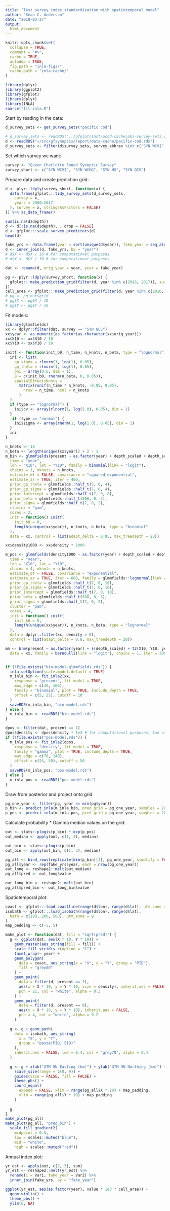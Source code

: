 ```yaml
---
title: "Test survey index standardization with spatiotemporal model"
author: "Sean C. Anderson"
date: "2018-03-27"
output:
  html_document
---
```


```r
knitr::opts_chunk$set(
  collapse = TRUE,
  comment = "#>",
  cache = TRUE,
  autodep = TRUE,
  fig.path = "inla-figs/",
  cache.path = "inla-cache/"
)
```

```r
library(dplyr)
library(ggplot2)
library(gfplot)
library(dplyr)
library(INLA)
source("fit-inla.R")
```

Start by reading in the data:

```r
d_survey_sets <- get_survey_sets("pacific cod")
```

```r
# d_survey_sets <- readRDS("../gfplot/inst/pcod-cache/pbs-survey-sets.rds")
d <- readRDS("~/src/gfsynopsis/report/data-cache/pacific-cod.rds")
d_survey_sets <- filter(d$survey_sets, survey_abbrev %in% c("SYN WCVI", "SYN QCS", "SYN HS", "SYN WCHG"))
```

Set which survey we want:

```r
survey <- "Queen Charlotte Sound Synoptic Survey"
survey_short <- c("SYN WCVI", "SYN WCHG", "SYN HS", "SYN QCS")
```

Prepare data and create prediction grid:

```r
d <- plyr::ldply(survey_short, function(x) {
  data.frame(gfplot:::tidy_survey_sets(d_survey_sets,
    survey = x,
    years = 2000:2017
  ), survey = x, stringsAsFactors = FALSE)
}) %>% as_data_frame()

sum(is.na(d$depth))
d <- d[!is.na(d$depth), , drop = FALSE]
d <- gfplot:::scale_survey_predictors(d)
head(d)

fake_yrs <- data.frame(year = sort(unique(d$year)), fake_year = seq_along(unique(d$year)))
d <- inner_join(d, fake_yrs, by = "year")
# d$X <- d$X / 10 # for computational purposes
# d$Y <- d$Y / 10 # for computational purposes

dat <- rename(d, orig_year = year, year = fake_year)

pg <- plyr::ldply(survey_short, function(x) {
  gfplot:::make_prediction_grid(filter(d, year %in% c(2016, 2017)), survey = x)$grid
})
cell_area <- gfplot:::make_prediction_grid(filter(d, year %in% c(2016, 2017)), survey = survey_short[[1]])$cell_area
# pg <- pg_out$grid
# pg$X <- pg$X / 10
# pg$Y <- pg$Y / 10
```

Fit models:

```r
library(glmmfields)
xx <- dplyr::filter(dat, survey == "SYN QCS")
xx$year <- as.numeric(as.factor(as.character(xx$orig_year)))
xx$X10 <- xx$X10 / 10
xx$Y10 <- xx$Y10 / 10

initf <- function(init_b0, n_time, n_knots, n_beta, type = "lognormal") {
  ini <- list(
    gp_sigma = rlnorm(1, log(1), 0.05),
    gp_theta = rlnorm(1, log(1), 0.05),
    phi = array(0.6, dim = 1),
    B = c(init_b0, rnorm(n_beta, 0, 0.05)),
    spatialEffectsKnots =
      matrix(runif(n_time * n_knots, -0.05, 0.05),
        nrow = n_time, ncol = n_knots
      )
  )
  if (type == "lognormal") {
    ini$cv <- array(rlnorm(1, log(1.0), 0.05), dim = 1)
  }
   if (type == "normal") {
    ini$sigma <- array(rnorm(1, log(1.0), 0.05), dim = 1)
  }
  ini
}

n_knots <- 18
n_beta <- length(unique(xx$year)) + 2 - 1
m_bin <- glmmfields(present ~ as.factor(year) + depth_scaled + depth_scaled2, 
  time = "year", 
  lon = "X10", lat = "Y10", family = binomial(link = "logit"), 
  chains = 1, nknots = n_knots,
  estimate_df = FALSE, covariance = "squared-exponential", 
  estimate_ar = TRUE, iter = 400,
  prior_gp_theta = glmmfields::half_t(7, 0, 4),
  prior_gp_sigma = glmmfields::half_t(7, 0, 4),
  prior_intercept = glmmfields::half_t(7, 0, 8),
  prior_beta = glmmfields::half_t(500, 0, 3),
  prior_sigma = glmmfields::half_t(7, 0, 2),
  cluster = "pam",
  cores = 2,
  init = function() initf(
    init_b0 = 0,
    length(unique(xx$year)), n_knots, n_beta, type = "binomial"
  ),
  data = xx, control = list(adapt_delta = 0.85, max_treedepth = 20))

xx$density1000 <- xx$density * 1000

m_pos <- glmmfields(density1000 ~ as.factor(year) + depth_scaled + depth_scaled2, 
  time = "year", 
  lon = "X10", lat = "Y10",
  chains = 4, nknots = n_knots,
  estimate_df = FALSE, covariance = "exponential", 
  estimate_ar = TRUE, iter = 600, family = glmmfields::lognormal(link = "log"),
  prior_gp_theta = glmmfields::half_t(7, 0, 10),
  prior_gp_sigma = glmmfields::half_t(7, 0, 10),
  prior_intercept = glmmfields::half_t(7, 0, 10),
  prior_beta = glmmfields::half_t(500, 0, 3),
  prior_sigma = glmmfields::half_t(7, 0, 2),
  cluster = "pam",
  cores = 4,
  init = function() initf(
    init_b0 = 0,
    length(unique(xx$year)), n_knots, n_beta, type = "lognormal"
  ),
  data = dplyr::filter(xx, density > 0), 
  control = list(adapt_delta = 0.8, max_treedepth = 20))

mm <- brm(present ~ as.factor(year) + s(depth_scaled) + t2(X10, Y10, year), 
  data = xx, family = bernoulli(link = "logit"), chains = 1, iter = 300)


if (!file.exists("bin-model-glmmfields.rds")) {
  inla.setOption(scale.model.default = TRUE)
  m_inla_bin <- fit_inla2(xx,
    response = "present", fit_model = TRUE,
    max_edge = c(30, 100),
    family = "binomial", plot = TRUE, include_depth = TRUE,
    offset = c(5, 25), cutoff = 10
  )
  saveRDS(m_inla_bin, "bin-model.rds")
} else {
  m_inla_bin <- readRDS("bin-model.rds")
}

dpos <- filter(dat, present == 1)
dpos$density <- dpos$density * 1e3 # for computational purposes; too small otherwise
if (!file.exists("pos-model.rds")) {
  m_inla_pos <- fit_inla2(dpos,
    response = "density", fit_model = TRUE,
    family = "gamma", plot = TRUE, include_depth = TRUE,
    max_edge = c(70, 140),
    offset = c(25, 50), cutoff = 50
  )
  saveRDS(m_inla_pos, "pos-model.rds")
} else {
  m_inla_pos <- readRDS("pos-model.rds")
}
```

Draw from posterior and project onto grid:

```r
pg_one_year <- filter(pg, year == min(pg$year))
p_bin <- predict_inla(m_inla_bin, pred_grid = pg_one_year, samples = 200, include_depth = TRUE)
p_pos <- predict_inla(m_inla_pos, pred_grid = pg_one_year, samples = 200, include_depth = TRUE)
```

Calculate probability * Gamma median values on the grid:

```r
out <- stats::plogis(p_bin) * exp(p_pos)
out_median <- apply(out, c(1, 3), median)

out_bin <- stats::plogis(p_bin)
out_bin <- apply(out_bin, c(1, 3), median)

pg_all <- bind_rows(replicate(dim(p_bin)[3], pg_one_year, simplify = FALSE))
pg_all$year <- rep(fake_yrs$year, each = nrow(pg_one_year))
out_long <- reshape2::melt(out_median)
pg_all$pred <- out_long$value

out_long_bin <- reshape2::melt(out_bin)
pg_all$pred_bin <- out_long_bin$value
```

Spatiotemporal plot:

```r
coast <- gfplot:::load_coastline(range(d$lon), range(d$lat), utm_zone = 9)
isobath <- gfplot:::load_isobath(range(d$lon), range(d$lat),
  bath = c(100, 200, 500), utm_zone = 9
)
map_padding <- c(-5, 5)

make_plot <- function(dat, fill = "sqrt(pred)") {
  g <- ggplot(dat, aes(X * 10, Y * 10)) +
    geom_raster(aes_string(fill = fill)) +
    scale_fill_viridis_c(option = "C") +
    facet_wrap(~ year) +
    geom_polygon(
      data = coast, aes_string(x = "X", y = "Y", group = "PID"),
      fill = "grey80"
    ) +
    geom_point(
      data = filter(d, present == 1),
      aes(x = X * 10, y = Y * 10, size = density), inherit.aes = FALSE,
      pch = 21, col = "white", alpha = 0.3
    ) +
    geom_point(
      data = filter(d, present == 0),
      aes(x = X * 10, y = Y * 10), inherit.aes = FALSE,
      pch = 4, col = "white", alpha = 0.2
    )
  
  g <- g + geom_path(
    data = isobath, aes_string(
      x = "X", y = "Y",
      group = "paste(PID, SID)"
    ),
    inherit.aes = FALSE, lwd = 0.4, col = "grey70", alpha = 0.4
  )
  
  g <- g + xlab("UTM 9N Easting (km)") + ylab("UTM 9N Northing (km)") +
    scale_size(range = c(0, 9)) +
    guides(size = FALSE, fill = FALSE) +
    theme_pbs() +
    coord_equal(
      expand = FALSE, xlim = range(pg_all$X * 10) + map_padding,
      ylim = range(pg_all$Y * 10) + map_padding
    )
  
  g
}
make_plot(pg_all)
make_plot(pg_all, "pred_bin") + 
  scale_fill_gradient2(
    midpoint = 0.5,
    low = scales::muted("blue"), 
    mid = "white",
    high = scales::muted("red"))
```

Annual index plot:

```r
yr_est <- apply(out, c(2, 3), sum)
yr_est <- reshape2::melt(yr_est) %>%
  rename(i = Var1, fake_year = Var2) %>%
  inner_join(fake_yrs, by = "fake_year")

ggplot(yr_est, aes(as.factor(year), value * 1e3 * cell_area)) +
  geom_violin() +
  theme_pbs() +
  ylim(0, NA)
```
